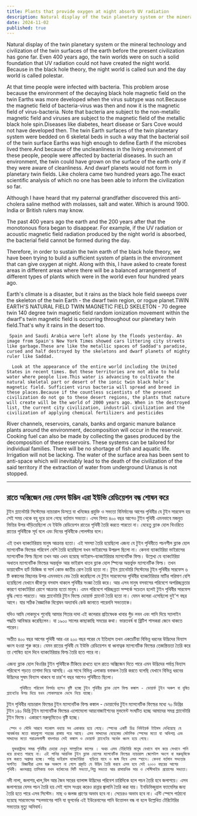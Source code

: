 ```yaml
---
title: Plants that provide oxygen at night absorb UV radiation
description: Natural display of the twin planetary system or the mineral technology and civilization of the twin surfaces of the earth before the present civilization has gone far. Even 400 years ago, the twin worlds were on such a solid foundation that UV radiation could not have created the night world.
date: 2024-11-02
published: true
---
```


 Natural display of the twin planetary system or the mineral technology and civilization of the twin surfaces of the earth before the present civilization has gone far. Even 400 years ago, the twin worlds were on such a solid foundation that UV radiation could not have created the night world. Because in the black hole theory, the night world is called sun and the day world is called polestar.

At that time people were infected with bacteria. This problem arose because the environment of the decaying black hole magnetic field on the twin Earths was more developed when the virus subtype was not.Because the magnetic field of bacteria-virus was then and now it is the magnetic field of virus-bacteria.  Note that bacteria are subject to the non-metallic magnetic field and viruses are subject to the magnetic field of the metallic black hole spin.Diseases like diabetes, heart disease or Sars Cove would not have developed then. The twin Earth surfaces of the twin planetary system were bedded on 6 skeletal beds in such a way that the bacterial soil of the twin surface Earths was high enough to define Earth if the microbes lived there.And because of the uncleanliness in the living environment of these people, people were affected by bacterial diseases. In such an environment, the twin could have grown on the surface of the earth only if they were aware of cleanliness. And dwarf planets would not form in planetary twin fields. Like cholera came two hundred years ago.The exact scientific analysis of which no one has been able to inform the civilization so far.

  Although I have heard  that my paternal grandfather discovered this anti-cholera  saline method with molasses, salt and water. Which is around 1900. India or British rulers may know.

The past 400 years ago the earth and the 200 years after that the monotonous flora began to disappear. For example, if the UV radiation or acoustic magnetic field radiation produced by the night world is absorbed, the bacterial field cannot be formed during the day.

Therefore, in order to sustain the twin earth of the black hole theory, we have been trying to build a sufficient system of plants in the environment that can give oxygen at night. Along with this, I have asked to create forest areas in different areas where there will be a balanced arrangement of different types of plants which were in the world even four hundred years ago.

Earth's climate is a disaster, but it rains as the black hole field sweeps over the skeleton of the twin Earth - the dwarf twin region, or rogue planet.TWIN EARTH'S NATURAL FIELD TWIN MAGNETIC FIELD SKELETON - 70 degree twin 140 degree twin magnetic field random ionization movement within the dwarf's twin magnetic field is occurring throughout our planetary twin field.That's why it rains in the desert too.

     Spain and Saudi Arabia were left alone by the floods yesterday. An image from Spain's New York Times showed cars littering city streets like garbage.These are like the metallic spaces of Saddad's paradise, cursed and half destroyed by the skeletons and dwarf planets of mighty  ruler like Saddad.

      Look at the appearance of the entire world including the United States in recent times. But these territories are not able to hold water where people live.This water is advancing to cultivate the natural skeletal part or desert of the ionic twin black hole's magnetic field. Sufficient virus bacteria will spread and breed in these places.Because if the countless scientists of the present civilization do not go to these desert regions, the plants that nature will create will be the world of 2000 years ago. When in the destroyed list, the current city civilization, industrial civilization and the civilization of applying chemical fertilizers and pesticides

River channels, reservoirs, canals, banks and organic manure balance plants around the environment, decomposition will occur in the reservoir.  Cooking fuel can also be made by collecting the gases produced by the decomposition of these reservoirs. These systems can be tailored for individual families. There will be no shortage of fish and aquatic life. Irrigation will not be lacking.
The water of the surface area has been sent to anti-space which will inevitably lead to the death of the civilization of the said territory if the extraction of water from underground Uranus is not stopped.

---

## রাতে অক্সিজেন দেয় যেসব উদ্ভিদ এরা ইউভি রেডিয়েশন বন্ধ শোষন করে

 টুইন প্ল‍্যানেটারি সিস্টেমের ন‍্যাচারাল ডিসপ্লে বা খনিজের প্রযুক্তি ও সভ‍্যতা বিনির্মানের আগের পৃথিবীর যে টুইন সারফেস হয় সেই সময় থেকে বহু দূরে চলে গেছে বর্তমান সভ‍্যতা। এসব বিগত ৪০০ বছর আগেও টুইন পৃথিবী এমনভাবে মজবুত ভিত্তির উপর দাঁড়িয়েছিলো যে ইউভি রেডিয়েশন রাতের পৃথিবী তৈরি করতে পারতো না। যেহেতু ব্ল‍্যাক হোল থিওরিতে রাতের পৃথিবীকে সূর্য বলে এবং দিনের পৃথিবীকে পোলস্টার বলে।

এই তখন ব‍্যাকটেরিয়ায় মানুষ আক্রান্ত হতো। এই সমস‍্যা তৈরি হয়েছিলো এজন‍্য যে টুইন  পৃথিবীতে পচনশীল ব্ল‍্যাক হোল ম‍্যাগনেটিক ফিল্ডের পরিবেশ বেশি তৈরি হয়েছিলো যখন ভাইরাসের উপদ্রুপ ছিলো না। কেননা ব‍্যাকটেরিয়া ভাইরাসের ম‍্যাগনেটিক ফিল্ড ছিলো তখন আর এখন হয়েছে ভাইরাস-ব‍্যাকটেরিয়ার ম‍্যাগনেটিক ফিল্ড।  উল্লেখ‍্য যে ব‍্যাকটেরিয়া অধাতব ম‍্যাগনেটিক ফিল্ডের অন্তর্ভূক্ত আর ভাইরাস ধাতব ব্ল‍্যাক হোল স্পিনের অন্তর্ভুক্ত ম‍্যাগনেটিক ফিল্ড।  তখন ডায়াবেটিস হার্ট ডিজিজ বা সার্স কোভ জাতীয় রোগ তৈরি হতো না। টুইন প্ল‍্যানেটারি সিস্টেমের টুইন পৃথিবীর সারফেস ৬ টি কঙ্কালের বিছানার উপর এমনভাবে বেড তৈরি করেছিলো যে টুইন সারফেসের পৃথিবীর ব‍্যাকটেরিয়ার মাটির পরিমাণ বেশি হয়েছিলো যেখানে জীবাণুর বসবাস থাকলে পৃথিবীর সংজ্ঞা তৈরি করে। আর এসব মানুষ বসবাসের পরিবেশে অপরিচ্ছন্নতার কারণে ব‍্যাকটেরিয়া রোগে আক্রান্ত হতো মানুষ। এমন পরিবেশে পরিচ্ছন্নতা সম্পর্কে সচেতন হলেই টুইন পৃথিবীর সারফেস বৃদ্ধি পেতে পারতো। আর প্ল‍্যানেটারি টুইন ফিল্ডে ডোয়ার্ফ প্ল‍্যানেট তৈরি হতো না। যেমন কলেরা এসেছিলো দুই'শ বছর আগে। যার সঠিক বৈজ্ঞানিক বিশ্লেষন অদ‍্যাবধি কেউ জানাতে পারেননি সভ‍্যতাকে।

  যদিও আমি লোকমুখে শুনেছি আমার পিতার দাদা এই কলেরার প্রতিষেধক খাবার গুঁড় লবন এবং পানি দিয়ে স‍্যালাইন পদ্ধতি আবিস্কার করেছিলেন। যা ১৯০০ সালের কাছাকাছি সময়ের কথা। ভারতবর্ষ বা ব্রিটিশ শাসকরা  জেনে থাকতে পারেন।

অতীত ৪০০ বছর আগের পৃথিবী  আর এর ২০০ বছর পরের যে ইতিহাস তখন একচেটিয়া বিভিন্ন ধরনের উদ্ভিদের বিন‍্যাস ধ্বংস হওয়া শুরু করে। যেমন রাতের পৃথিবী যে ইউভি রেডিয়েশন বা ধ্বনাত্বক ম‍্যাগনেটিক ফিল্ডের তেজস্ক্রিয়তা  তৈরি করে তা শোষিত হলে দিনে ব‍্যাকটেরিয়ার ফিল্ড তৈরি হতে পারে না।

এজন‍্য ব্ল‍্যাক হোল থিওরির টুইন পৃথিবীকে টিকিয়ে রাখতে হলে রাতে অক্সিজেন দিতে পারে এমন উদ্ভিদের পর্যাপ্ত বিন‍্যাস পরিবেশে গড়তে তাগাদা দিয়ে আসছি। এর সাথে বিভিন্ন এলাকায় বনাঞ্চল তৈরি করতে বলেছি যেখানে বিভিন্ন ধরনের উদ্ভিদের সুষম বিন‍্যাস থাকবে যা চার'শ বছর আগেও পৃথিবীতে ছিলো। 

         পৃথিবীতে পরিবেশ বিপর্যয় হলেও বৃষ্টি হচ্ছে টুইন পৃথিবীর ব্ল‍্যাক হোল ফিল্ড কঙ্কাল - ডোয়ার্ফ টুইন অঞ্চল বা দুষিত প্ল‍্যানেটের উপর দিয়ে যখন লোকালয়কে ভেসে নিয়ে যাচ্ছে।
টুইন পৃথিবীর ন‍্যাচারাল ফিল্ডের টুইন ম‍্যাগনেটিক ফিল্ড কঙ্কাল - ডোয়ার্ফের টুইন ম‍্যাগনেটিক ফিল্ডের মধ‍্যে ৭০ ডিগ্রির টুইন ১৪০ ডিগ্রি টুইন ম‍্যাগনেটিক ফিল্ডের এলোমেলো আয়নোজাইশনের মুভমেন্ট সংঘটিত হচ্ছে আমাদের সমগ্র প্ল‍্যানেটারি টুইন ফিল্ডে।
একারণে মরুভূমিতেও বৃষ্টি হচ্ছে।

     স্পেন ও সৌদি আরবে গতকাল বন‍্যায় সব একাকার হয়ে গেছে। স্পেনের একটি চিত্র নিউইয়র্ক টাইমস দেখিয়েছে যে আবর্জনার মতো কারগুলো শহরের রাস্তায় পরে আছে। এসব সাদ্দাদের বেহেস্তের মেটালিক স্পেসের মতো যা অভিশপ্ত এবং সাদ্দাদের মতো পরাক্রমশালী বাদশাহর সেই কঙ্কাল ও ডোয়ার্ফ প্ল‍্যানেটের অর্ধেক ধ্বংস হয়ে গেছে।

      যুক্তরাষ্ট্রসহ সমগ্র পৃথিবীর চেহারা দেখুন সাম্প্রতিক কালের । অথচ এসব টেরিটোরি মানুষ যেখানে বাস করে সেখানে পানি ধরে রাখতে পারছে না। এই পানির আয়নিক টুইন ব্ল‍্যাক হোলের ম‍্যাগনেটিক ফিল্ডের ন‍্যাচারাল স্কেলেটাল অংশে বা মরুভূমিকে চাষ করতে অগ্রসর হচ্ছে। পর্যাপ্ত ভাইরাস ব‍্যাকটেরিয়া  ছড়িয়ে যাবে ও জন্ম নিবে এসব স্হানে। কেননা বর্তমান সভ‍্যতার অগণিত  বিজ্ঞানীরা এসব মরু অঞ্চলে না গেলে প্রকৃতি যে উদ্ভিদ তৈরি করবে এসব হবে সেই ২০০০ বছরের আগের পৃথিবী। ধ্বংসপ্রাপ্ত তালিকায় যখন বর্তমানের সিটি সভ‍্যতা,শিল্প সভ‍্যতা আর রাসায়নিক সার ও পেস্টিসাইড প্রয়োগের সভ‍্যতা।

নদী নালা, জলাশয়,খাল,বিল আর জৈব সারের ব‍্যালান্স উদ্ভিদের পরিবেশ চারিদিকে হলে পচন তৈরি হবে   জলাশয়ে।  এসব জলাশয়ের যেসব পচন তৈরি হয় সেই গ‍্যাস সংগ্রহ করেও রান্নার  জ্বালানি তৈরি করা যায়। ইনডিভিজুয়াল ফ‍্যামেলির জন‍্য তৈরি হতে পারে এসব সিস্টেম। মাছ ও জলজ প্রাণের অভাব হবে না। সেচেরও অভাব হবে না।
এন্টি স্পেসে পাঠানো হয়েছে সারফেসের স্হলভাগের পানি যা  ভূগর্ভের এই ইউরেনাসের পানি উত্তোলন বন্ধ না হলে উল্লেখিত টেরিটোরির সভ‍্যতার মৃত‍্যু অনিবার্য।
